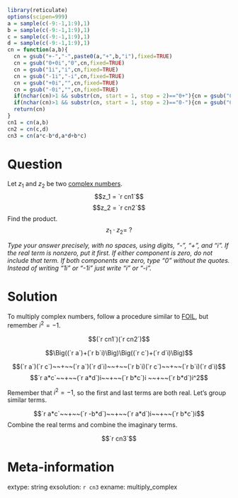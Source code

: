 ```r
library(reticulate)
options(scipen=999)
a = sample(c(-9:-1,1:9),1)
b = sample(c(-9:-1,1:9),1)
c = sample(c(-9:-1,1:9),1)
d = sample(c(-9:-1,1:9),1)
cn = function(a,b){
  cn = gsub("+-","-",paste0(a,"+",b,"i"),fixed=TRUE)
  cn = gsub("0+0i","0",cn,fixed=TRUE)
  cn = gsub("1i","i",cn,fixed=TRUE)
  cn = gsub("-1i","-i",cn,fixed=TRUE)
  cn = gsub("+0i","",cn,fixed=TRUE)
  cn = gsub("-0i","",cn,fixed=TRUE)
  if(nchar(cn)>1 && substr(cn, start = 1, stop = 2)=="0+"){cn = gsub("0+","",cn,fixed=TRUE)}
  if(nchar(cn)>1 && substr(cn, start = 1, stop = 2)=="0-"){cn = gsub("0-","-",cn,fixed=TRUE)}
  return(cn)
}
cn1 = cn(a,b)
cn2 = cn(c,d)
cn3 = cn(a*c-b*d,a*d+b*c)
```

Question
========

Let $z_1$ and $z_2$ be two [complex numbers](https://en.wikipedia.org/wiki/Complex_number).
$$z_1 = `r cn1`$$
$$z_2 = `r cn2`$$
Find the product.
$$z_1 \cdot z_2 = ~?$$

*Type your answer precisely, with no spaces, using digits, "-", "+", and "i". If the real term is nonzero, put it first. If either component is zero, do not include that term. If both components are zero, type "0" without the quotes. Instead of writing "1i" or "-1i" just write "i" or "-i".*


Solution
========

To multiply complex numbers, follow a procedure similar to [FOIL](https://en.wikipedia.org/wiki/FOIL_method), but remember $i^2=-1$.

$$(`r cn1`)(`r cn2`)$$

$$\Big((`r a`)+(`r b`i)\Big)\Big((`r c`)+(`r d`i)\Big)$$

$$(`r a`)(`r c`)~~+~~(`r a`)(`r d`i)~~+~~(`r b`i)(`r c`)~~+~~(`r b`i)(`r d`i)$$
$$`r a*c`~~+~~(`r a*d`)i~~+~~(`r b*c`)i ~~+~~(`r b*d`)i^2$$

Remember that $i^2=-1$, so the first and last terms are both real. Let's group similar terms.

$$`r a*c`~~+~~(`r -b*d`)~~+~~(`r a*d`)i~~+~~(`r b*c`)i$$
Combine the real terms and combine the imaginary terms.

$$`r cn3`$$

Meta-information
============
extype: string
exsolution: `r cn3`
exname: multiply_complex